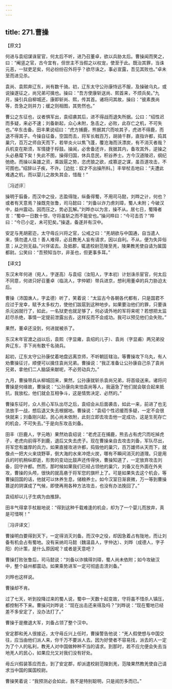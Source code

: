 ```yaml
---
---
---
```

title: 271.曹操
---



【原文】

何进与袁绍谋诛宦官，何太后不听，进乃召董卓，欲以兵胁太后。曹操闻而笑之，曰：“阉竖之官，古今宜有，但世主不当假之以权宠，使至于此。既治其罪，当诛元恶，一狱吏足矣，何必纷纷召外将乎？欲尽诛之，事必宣露，吾见其败也。”卓未至而进见杀。

袁尚、袁熙奔辽东，尚有数千骑。初，辽东太守公孙康恃远不服，及操破乌丸，或说操遂征之，尚兄弟可擒也。操曰：“吾方使康斩送尚、熙首来，不烦兵矣。”九月，操引兵自柳城还，康即斩尚、熙，传其首。诸将问其故，操曰：“彼素畏尚等，吾急之则并力；缓之则相图，其势然也。”

曹公之东征也，议者惧军出，袁绍袭其后，进不得战而退失所据。公曰：“绍性迟而多疑，来必不速；刘备新起，众心未附，急击之，必败，此存亡之机，不可失也。”卒东击备。田丰果说绍曰：“虎方捕鹿，熊据其穴而啖其子，虎进不得鹿，而退不得其子。今操自征备，空国而去，将军长戟百万，胡骑千群，直指许都，捣其巢穴，百万之师自天而下，若举炎火以焦飞蓬，覆沧海而沃漂炭，有不消灭者哉？兵机变在斯须，军情捷于桴鼓。操闻，必舍备还许，我据其内，备攻其外，逆操之头必悬麾下矣！失此不图，操得归国，休兵息民，积谷养士。方今汉道陵迟，纲纪弛绝。而操以枭雄之资，乘跋扈之势，恣虎狼之欲，成篡逆之谋，虽百道攻击，不可图也。”绍辞以子疾，不许。［边批：奴才不出操所料。］丰举杖击地曰：“夫遭此难遇之机，而以婴儿之故失其会，惜哉！”

〖冯述评〗

操明于翦备，而汉中之役，志盈得陇，纵备得蜀，不用司马懿，刘晔之计，何也？或者有天意焉？操既克张鲁，司马懿曰：“刘备以诈力虏刘璋，蜀人未附；今破汉中，益州震动。因而压之，势必瓦解。”刘晔亦以为言，操不从。居七日，蜀降者言：“蜀中一日数十惊，守将虽斩之而不能安也。”操问晔曰：“今可击否？”晔曰：“今已小定，未可犯矣。”操退，备遂并有汉中。

安定与羌胡密迩，太守毋丘兴将之官，公戒之曰：“羌胡欲与中国通，自当遣人来，慎勿遣人往！善人难得，必且教羌人妄有请求，因以自利。不从，便为失异俗意；从之则无益。”兴佯诺去。及抵郡，辄遣校尉范陵至羌，陵果教羌使自请为属国都尉。公笑曰：“吾预知当尔，非圣也，但更事多耳。”

【译文】

东汉末年何进（宛人，字遂高）与袁绍（汝阳人，字本初）计划诛杀宦官，何太后不同意，何进只好召董卓（临洮人，字仲颖）带兵进京，想利用董卓的兵力胁迫太后。

曹操（沛国谯人，字孟德）听了，笑着说：“太监古今各朝各代都有，只是国君不应过于宠幸，赋予太多权力，使他们跋扈到这种地步。如果要治他们的罪，只要诛杀元凶就行了，如此，一名狱吏也就足够了，何必请外地的军将来呢？若想把太监赶尽杀绝，事情一定提前泄露出去，这样反而不会成功。我可以预见他们会失败。”

果然，董卓还没到，何进就被杀了。

东汉末年官渡之战以后，袁熙（字显雍，袁绍的儿子）、袁尚（字显甫）两兄弟投奔辽东，手下尚有数千名骑兵。

起初，辽东太守公孙康仗着地盘远离京师，不听朝廷辖治。等曹操攻下乌丸，有人劝曹操征讨，顺便可以擒住袁尚兄弟。曹操说：“我正准备让公孙康自己杀了袁尚兄弟，拿他们二人脑袋来献呢，不必劳动兵力。”

九月，曹操带兵从柳城回来，果然，公孙康就斩杀袁尚兄弟，将首级送来。诸将问曹操是何缘故，曹操说：“公孙康向来怕袁尚等人，我逼急了他们就会联合起来抵抗，我放松，他们就会互相争斗，这是情势决定、必然的。”

曹操东征时，众人担心军队出尽之后，袁绍会从后面袭击，如此一来，前进了也无法放手一战，想后退又失去根据地。曹操说：“袁绍个性迟缓而多疑，一定不会很快就来；刘备刚兴起，民心尚未依附，此刻立即去攻击他一定成功，这是生死存亡的机会，不可失去。”于是向东攻击刘备。

田丰（巨鹿人，字元皓）果然劝袁绍说：“老虎正在捕鹿，熊去占有虎穴而吃掉虎子，老虎向前得不到鹿，退后又失去虎子。现在曹操亲自去攻击刘备，军队尽出，将军您有雄厚的兵力，如果直接攻进许都，捣毁他的巢穴，百万雄师从天而下，就像点一把大火来烧野草，倒大海的水来冲熄火炭，哪有不瞬间消灭的道理。只是用兵的时机稍纵即逝，形势的变动比鼓声还传得快，曹操知道了，一定放弃攻击刘备，回守许都。然而，那时候如果我们已经占领他的巢穴，刘备又在外面在外夹攻，曹操的头颅，很快的就高悬于将军您的旗杆上了。可是如果失去这个机会，等曹操回国的话，他就可以休养生息，储粮养士。如今汉室日渐衰微，万一等到曹操篡逆的阴谋成了气候，即使再用各种方法攻击，也没有办法挽回了。”

袁绍却以儿子生病为由推辞。

田丰气得拿手杖敲地说：“得到这种千载难逢的机会，却为了一个婴儿而放弃，真是可惜啊！”

〖冯评译文〗

曹操明白要得到天下，一定得消灭刘备。而汉中之役，却因急着占有陇地，而让刘备有机会占有蜀地。没有采纳司马懿（魏温县人，字仲达）、刘晔（成德人，字子阳）的计策，是什么原因呢？或者是天意吧？

曹操打败张鲁后，司马懿说：“刘备以诈擒得刘璋，蜀人尚未依附；如今攻破汉中，整个益州都震动。如果乘势进军一定可彻底击溃刘备。”

刘晔也这样说。

曹操却不肯。

过了七天，听到投降过来的蜀人说，蜀中一天数十起变故，守将虽不惜杀人镇压，都控制不下来。曹操问刘晔说：“现在出击还来得及吗？”刘晔说：“现在蜀地已经差不多安定了，没办法打了。”

曹操于是撤退大军，刘备占领了整个汉中。

安定郡和羌人很接近，太守毋丘兴上任时，曹操警告他说：“羌人假使想与中国交往，应当由他们派人来，你千万不要派人去。因为好使者不容易找，派去的人一定为了个人的私利，教羌人对中国做种种不当的请求。到那时，若不应允便会失去当地羌人的民心，如果应允又对我们没有好处。

毋丘兴假装答应而去，到了安定郡，却派遣校尉范陵到羌，范陵果然教羌使自己请求当中国的属国校尉。

曹操笑着说：“我预测必会如此，我不是特别聪明，只是阅历多而已。”